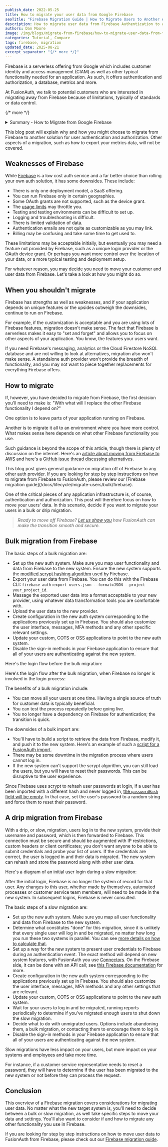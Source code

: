 ```yaml
---
publish_date: 2022-05-25
title: How to migrate your user data from Google Firebase
seoTitle: "Firebase Migration Guide | How to Migrate Users to Another Auth System"
description: How to migrate user data from Firebase Authentication to another project or identity provider. This guide covers export methods, password handling, and reauthentication.
authors: Dan Moore
image: /img/blogs/migrate-from-firebase/how-to-migrate-user-data-from-firebase-to-fusionauth.svg
categories: Tutorial, Compare
tags: firebase, migration
updated_date: 2025-08-21
excerpt_separator: "{/* more */}"
---
```



Firebase is a serverless offering from Google which includes customer identity and access management (CIAM) as well as other typical functionality needed for an application. As such, it offers authentication and authorization, a database, metrics and more.

At FusionAuth, we talk to potential customers who are interested in migrating away from Firebase because of limitations, typically of standards or data control.

{/* more */}

<details>
    <summary>Summary - How to Migrate from Google Firebase</summary>
### Key Takeaways

- **Seamless migration path**: FusionAuth supports Firebase's modified scrypt hashing algorithm, enabling bulk migrations without forcing password resets, minimizing user disruption during the transition process.
- **Deployment flexibility advantage**: Unlike Firebase's SaaS-only model, FusionAuth offers self-hosting options and deployment flexibility, giving teams complete control over data location and infrastructure architecture.
- **Migration automation capabilities**: FusionAuth provides pre-built import scripts and Connectors for both bulk and drip migrations, reducing development overhead and accelerating your transition timeline.
- **Enhanced standards compliance**: FusionAuth supports OAuth grants (including device grant) and authentication protocols that Firebase lacks, eliminating feature limitations that may have prompted your migration.
- **Transparent operational control**: With FusionAuth's single-tenant architecture, you gain comprehensive logging, testing environments, and troubleshooting capabilities that Firebase's shared infrastructure cannot match.
- **Scalable growth foundation**: FusionAuth eliminates Firebase's usage limits and throttling concerns while providing transparent pricing that scales predictably with your business growth.

***

### Definitions

- **Bulk Migration**: A complete user data transfer approach where all users are moved simultaneously from Firebase to the new authentication provider, typically involving system downtime but ensuring immediate data consistency and single source of truth.
- **Drip Migration**: A gradual user transition strategy where users are migrated individually during their next login attempt, allowing zero-downtime migrations while maintaining two systems temporarily until migration completion criteria are met.
- **Modified Scrypt Algorithm**: Firebase's customized implementation of the scrypt password hashing algorithm that requires specific compatibility in the target authentication system—FusionAuth natively supports this format to prevent forced password resets during migration.
- **Firebase Connectors**: Integration mechanisms that enable slow migrations by allowing the new authentication system to validate credentials against Firebase during the transition period, with FusionAuth's Connectors providing secure, configurable authentication passthrough capabilities.
- **Authentication System of Record**: The primary identity management platform that serves as the authoritative source for user credentials and profile data—successful migration requires clear designation and complete transition to prevent data inconsistencies and security gaps.

***

### Frequently Asked Questions

**Q: How easy is it to migrate from Auth0 to FusionAuth and what about migrating from Firebase to FusionAuth?**

A: FusionAuth provides comprehensive migration tooling for both Auth0 and Firebase transitions. For Firebase specifically, FusionAuth offers pre-built import scripts, native support for Firebase's modified scrypt algorithm, and detailed step-by-step documentation. The migration process typically takes 2-4 weeks depending on complexity, with options for both bulk and drip migration strategies. FusionAuth's architecture eliminates common Firebase limitations like geographic restrictions and OAuth grant limitations that often drive migration decisions.

**Q: How do I migrate users securely between authentication providers like Firebase and maintain password security?**

A: Secure migration requires preserving existing password hashes to avoid forcing user password resets. FusionAuth natively supports Firebase's modified scrypt hashing algorithm, allowing direct import of existing password data without security compromises. For additional security, implement IP restrictions, custom headers, or client certificates during drip migrations. FusionAuth's single-tenant architecture ensures your user data never shares infrastructure with other customers, providing superior security isolation compared to Firebase's shared model.

**Q: How do I achieve seamless authentication in microservices architectures after migrating from Firebase?**

A: FusionAuth excels in microservices environments through its API-first architecture and flexible deployment options. Unlike Firebase's rigid SaaS model, you can deploy FusionAuth instances closer to your microservices, reducing latency and improving reliability. FusionAuth supports all standard OAuth2 and OpenID Connect flows, including the device grant that Firebase lacks, enabling consistent authentication across all service endpoints. The platform's JWT token architecture integrates seamlessly with microservices authorization patterns.

**Q: Can FusionAuth be deployed using Docker or Kubernetes for better control than Firebase's serverless model?**

A: Yes, FusionAuth offers complete deployment flexibility including Docker containers and Kubernetes orchestration, providing the infrastructure control that Firebase's serverless model cannot match. You can deploy FusionAuth on-premises, in your preferred cloud environment, or across multiple regions for optimal performance and compliance. This deployment flexibility eliminates Firebase's geographic restrictions while maintaining the scaling benefits through Kubernetes automation and load balancing capabilities.

**Q: How does FusionAuth's single-tenant architecture enhance security compared to Firebase's shared infrastructure?**

A: FusionAuth's single-tenant architecture ensures your authentication data runs on dedicated infrastructure, eliminating the security risks inherent in Firebase's multi-tenant model. This approach provides complete data isolation, enhanced logging and monitoring capabilities, and eliminates noisy neighbor effects that can impact performance. You gain full control over security configurations, compliance requirements, and data residency while maintaining the operational simplicity of a managed authentication solution through FusionAuth's streamlined architecture.

***
</details>


This blog post will explain why and how you might choose to migrate from Firebase to another solution for user authentication and authorization. Other aspects of a migration, such as how to export your metrics data, will not be covered.

## Weaknesses of Firebase

While [Firebase](https://firebase.google.com/) is a low cost auth service and a far better choice than rolling your own auth solution, it has some downsides. These include:

* There is only one deployment model, a SaaS offering.
* You can run Firebase only in certain geographies.
* Some OAuth grants are not supported, such as the device grant.
* The [usage limits](https://firebase.google.com/docs/auth/limits) may throttle you.
* Testing and testing environments can be difficult to set up.
* Logging and troubleshooting is difficult.
* There is limited validation of data.
* Authentication emails are not quite as customizable as you may link.
* Billing may be confusing and take some time to get used to.

These limitations may be acceptable initially, but eventually you may need a feature not provided by Firebase, such as a unique login provider or the OAuth device grant.
Or perhaps you want more control over the location of your data, or a more typical testing and deployment setup.

For whatever reason, you may decide you need to move your customer and user data from Firebase. Let's take a look at how you might do so.

## When you shouldn't migrate

Firebase has strengths as well as weaknesses, and if your application depends on unique features or the upsides outweigh the downsides, continue to run on Firebase.

For example, if the customization is acceptable and you are using lots of Firebase features, migration doesn't make sense. The fact that Firebase is serverless makes it easy to "set and forget" and allows you to focus on other aspects of your application. You know, the features your users want.

If you need Firebase's messaging, analytics or the Cloud Firestore NoSQL database and are not willing to look at alternatives, migration also won't make sense. A standalone auth provider won't provide the breadth of functionality, and you may not want to piece together replacements for everything Firebase offers.

## How to migrate

If, however, you have decided to migrate from Firebase, the first decision you'll need to make is: "With what will I replace the other Firebase functionality I depend on?"

One option is to leave parts of your application running on Firebase.

Another is to migrate it all to an environment where you have more control. What makes sense here depends on what other Firebase functionality you use.

Such guidance is beyond the scope of this article, though there is plenty of discussion on the internet. Here's an [article about moving from Firebase to AWS](https://aws.amazon.com/blogs/startups/migrating-your-startup-from-firebase-to-aws/) and here's a [GitHub issue thread discussing alternatives](https://github.com/WelcometoMyGarden/welcometomygarden/issues/106).

<Aside nodark="true" type="note">
This blog post gives general guidance on migration off of Firebase to any other auth provider. If you are looking for step by step instructions on how to migrate from Firebase to FusionAuth, please review our [Firebase migration guide](/docs/lifecycle/migrate-users/bulk/firebase).
</Aside>

One of the critical pieces of any application infrastructure is, of course, authentication and authorization. This post will therefore focus on how to move your users' data. In this scenario, decide if you want to migrate your users in a bulk or drip migration.

> _Ready to move off Firebase? [Let us show you](/contact) how FusionAuth can make the transition smooth and secure._

## Bulk migration from Firebase

The basic steps of a bulk migration are:

* Set up the new auth system. Make sure you map user functionality and data from Firebase to the new system. Ensure the new system supports the [modified scrypt hashing algorithm](https://firebase.google.com/docs/reference/admin/java/reference/com/google/firebase/auth/hash/Scrypt) used by Firebase.
* Export your user data from Firebase. You can do this with the Firebase CLI: `firebase auth:export users.json --format=JSON --project your_project_id`.
* Massage the exported user data into a format acceptable to your new provider, using whatever data transformation tools you are comfortable with.
* Upload the user data to the new provider.
* Create configuration in the new auth system corresponding to the applications previously set up in Firebase. You should also customize the user interface, messages, MFA methods and any other specific relevant settings.
* Update your custom, COTS or OSS applications to point to the new auth system.
* Disable the sign-in methods in your Firebase application to ensure that all of your users are authenticating against the new system.

Here's the login flow before the bulk migration:

<BulkBeforeDiagram alt="Bulk migration login request flow before the migration." />

Here's the login flow after the bulk migration, when Firebase no longer is involved in the login process:

<BulkAfterDiagram alt="Bulk migration login request flow after the migration." />

The benefits of a bulk migration include:

* You can move all your users at one time. Having a single source of truth for customer data is typically beneficial.
* You can test the process repeatedly before going live.
* You no longer have a dependency on Firebase for authentication; the transition is quick.

The downsides of a bulk import are:

* You'll have to build a script to retrieve the data from Firebase, modify it, and push it to the new system. Here's an example of such a [script for a FusionAuth import](https://github.com/FusionAuth/fusionauth-import-scripts/tree/main/firebase).
* There may be some downtime in the migration process where users cannot log in.
* If the new system can't support the scrypt algorithm, you can still load the users, but you will have to reset their passwords. This can be disruptive to the user experience.

Since Firebase uses scrypt to rehash user passwords at login, if a user has been imported with a different hash and never logged in, [the `passwordHash` field will be empty](https://firebase.google.com/docs/cli/auth). In that case, set the user's password to a random string and force them to reset their password.

## A drip migration from Firebase

With a drip, or slow, migration, users log in to the new system, provide their username and password, which is then forwarded to Firebase. This connection must be secure and should be augmented with IP restrictions, custom headers or client certificates; you don't want anyone to be able to submit credentials and probe your list of users. If the credentials are correct, the user is logged in and their data is migrated. The new system can rehash and store the password along with other user data.

Here's a diagram of an initial user login during a slow migration:

<SlowMigrationDiagram alt="Slow migration initial login request flow." />

After the initial login, Firebase is no longer the system of record for that user. Any changes to this user, whether made by themselves, automated processes or customer service team members, will need to be made in the new system. In subsequent logins, Firebase is never consulted.

<SlowSubsequentDiagram alt="Slow migration subsequent login request flow." />

The basic steps of a slow migration are:

* Set up the new auth system. Make sure you map all user functionality and data from Firebase to the new system.
* Determine what constitutes "done" for this migration, since it is unlikely that every single user will log in and be migrated, no matter how long you run these two systems in parallel. You can see [more details on how to calculate that](/docs/lifecycle/migrate-users#migration-timeline).
* Set up a way for the new system to present user credentials to Firebase during an authentication event. The exact method will depend on new system features, with FusionAuth you use [Connectors](/docs/lifecycle/migrate-users/connectors/). On the Firebase side, it can be done with an API call; see [this Firebase documentation](https://firebase.google.com/docs/reference/rest/auth#section-sign-in-email-password) for more.
* Create configuration in the new auth system corresponding to the applications previously set up in Firebase. You should also customize the user interface, messages, MFA methods and any other settings that are relevant.
* Update your custom, COTS or OSS applications to point to the new auth system.
* Wait for your users to log in and be migrated, running reports periodically to determine if you've migrated enough users to shut down the slow migration.
* Decide what to do with unmigrated users. Options include abandoning them, a bulk migration, or contacting them to encourage them to log in.
* Disable the sign-in methods in your Firebase application to ensure that all of your users are authenticating against the new system.

Slow migrations have less impact on your users, but more impact on your systems and employees and take more time.

For instance, if a customer service representative needs to reset a password, they will have to determine if the user has been migrated to the new system or not before they can process the request.

## Conclusion

This overview of a Firebase migration covers considerations for migrating user data. No matter what the new target system is, you'll need to decide between a bulk or slow migration, as well take specific steps to move your data and settings. You'll also want to consider if and how to migrate any other functionality you use in Firebase.

If you are looking for step by step instructions on how to move user data to FusionAuth from Firebase, please check out our [Firebase migration guide](/docs/lifecycle/migrate-users/bulk/firebase).

